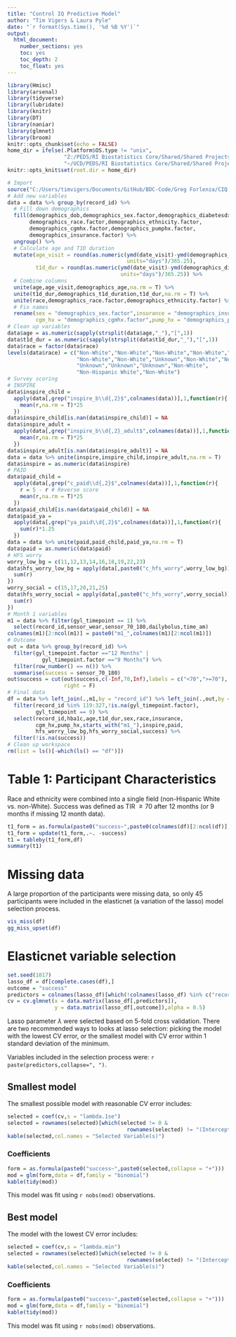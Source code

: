 ---
title: "Control IQ Predictive Model"
author: "Tim Vigers & Laura Pyle"
date: "`r format(Sys.time(), '%d %B %Y')`"
output:
  html_document:
    number_sections: yes
    toc: yes
    toc_depth: 2
    toc_float: yes
---

```{r setup, include=FALSE}
library(Hmisc)
library(arsenal)
library(tidyverse)
library(lubridate)
library(knitr)
library(DT)
library(naniar)
library(glmnet)
library(broom)
knitr::opts_chunk$set(echo = FALSE)
home_dir = ifelse(.Platform$OS.type != "unix",
                  "Z:/PEDS/RI Biostatistics Core/Shared/Shared Projects/Laura/BDC/Projects/Greg Forlenza/Control IQ Prediction",
                  "~/UCD/PEDS/RI Biostatistics Core/Shared/Shared Projects/Laura/BDC/Projects/Greg Forlenza/Control IQ Prediction")
knitr::opts_knit$set(root.dir = home_dir)
```

```{r data}
# Import
source("C:/Users/timvigers/Documents/GitHub/BDC-Code/Greg Forlenza/CIQ Predictive Model/clean_data.R")
# Add new variables
data = data %>% group_by(record_id) %>% 
  # Fill down demographics
  fill(demographics_dob,demographics_sex.factor,demographics_diabetesdx,
       demographics_race.factor,demographics_ethnicity.factor,
       demographics_cgmhx.factor,demographics_pumphx.factor,
       demographics_insurance.factor) %>% 
  ungroup() %>%
  # Calculate age and T1D duration
  mutate(age_visit = round(as.numeric(ymd(date_visit)-ymd(demographics_dob),
                                      units="days")/365.25),
         t1d_dur = round(as.numeric(ymd(date_visit)-ymd(demographics_diabetesdx),
                                    units="days")/365.25)) %>%
  # Combine columns
  unite(age,age_visit,demographics_age,na.rm = T) %>%
  unite(t1d_dur,demographics_t1d_duration,t1d_dur,na.rm = T) %>%
  unite(race,demographics_race.factor,demographics_ethnicity.factor) %>%
  # Fix names
  rename(sex = "demographics_sex.factor",insurance = "demographics_insurance.factor",
         cgm_hx = "demographics_cgmhx.factor",pump_hx = "demographics_pumphx.factor") 
# Clean up variables
data$age = as.numeric(sapply(strsplit(data$age,"_"),"[",1))
data$t1d_dur = as.numeric(sapply(strsplit(data$t1d_dur,"_"),"[",1))
data$race = factor(data$race)
levels(data$race) = c("Non-White","Non-White","Non-White","Non-White","Non-White",
                      "Non-White","Non-White","Unknown","Non-White","Non-White",
                      "Unknown","Unknown","Unknown","Non-White",
                      "Non-Hispanic White","Non-White")
# Survey scoring
# INSPIRE
data$inspire_child = 
  apply(data[,grep("inspire_b\\d{,2}$",colnames(data))],1,function(r){
    mean(r,na.rm = T)*25
  })
data$inspire_child[is.nan(data$inspire_child)] = NA
data$inspire_adult = 
  apply(data[,grep("inspire_b\\d{,2}_adult$",colnames(data))],1,function(r){
    mean(r,na.rm = T)*25
  })
data$inspire_adult[is.nan(data$inspire_adult)] = NA
data = data %>% unite(inspire,inspire_child,inspire_adult,na.rm = T)
data$inspire = as.numeric(data$inspire)
# PAID
data$paid_child = 
  apply(data[,grep("c_paid\\d{,2}$",colnames(data))],1,function(r){
    r = 5 - r # Reverse score
    mean(r,na.rm = T)*25
  })
data$paid_child[is.nan(data$paid_child)] = NA
data$paid_ya = 
  apply(data[,grep("ya_paid\\d{,2}$",colnames(data))],1,function(r){
    sum(r)*1.25
  })
data = data %>% unite(paid,paid_child,paid_ya,na.rm = T)
data$paid = as.numeric(data$paid)
# HFS worry
worry_low_bg = c(11,12,13,14,16,18,19,22,23)
data$hfs_worry_low_bg = apply(data[,paste0("c_hfs_worry",worry_low_bg)],1,function(r){
  sum(r)
})
worry_social = c(15,17,20,21,25)
data$hfs_worry_social = apply(data[,paste0("c_hfs_worry",worry_social)],1,function(r){
  sum(r)
})
# Month 1 variables
m1 = data %>% filter(gyl_timepoint == 1) %>% 
  select(record_id,sensor_wear,sensor_70_180,dailybolus,time_am)
colnames(m1)[2:ncol(m1)] = paste0("m1_",colnames(m1)[2:ncol(m1)])
# Outcome
out = data %>% group_by(record_id) %>% 
  filter(gyl_timepoint.factor =="12 Months" | 
           gyl_timepoint.factor =="9 Months") %>%
  filter(row_number() == n()) %>%
  summarise(success = sensor_70_180)
out$success = cut(out$success,c(-Inf,70,Inf),labels = c("<70",">=70"),
                  right = F)
# Final data
df = data %>% left_join(.,m1,by = "record_id") %>% left_join(.,out,by = "record_id") %>%
  filter(record_id %in% 119:327,!is.na(gyl_timepoint.factor),
         gyl_timepoint == 0) %>%
  select(record_id,hba1c,age,t1d_dur,sex,race,insurance,
         cgm_hx,pump_hx,starts_with("m1_"),inspire,paid,
         hfs_worry_low_bg,hfs_worry_social,success) %>%
  filter(!is.na(success))
# Clean up workspace
rm(list = ls()[-which(ls() == "df")])
```

# Table 1: Participant Characteristics

Race and ethnicity were combined into a single field (non-Hispanic White vs. non-White). Success was defined as TIR $\geq70%$ after 12 months (or 9 months if missing 12 month data).

```{r results='asis'}
t1_form = as.formula(paste0("success~",paste0(colnames(df)[2:ncol(df)],collapse = "+")))
t1_form = update(t1_form,.~. -success)
t1 = tableby(t1_form,df)
summary(t1)
```

# Missing data

A large proportion of the participants were missing data, so only 45 participants were included in the elasticnet (a variation of the lasso) model selection process.

```{r}
vis_miss(df)
gg_miss_upset(df)
```

# Elasticnet variable selection

```{r}
set.seed(1017)
lasso_df = df[complete.cases(df),]
outcome = "success"
predictors = colnames(lasso_df)[which(!colnames(lasso_df) %in% c("record_id","success"))]
cv = cv.glmnet(x = data.matrix(lasso_df[,predictors]),
               y = data.matrix(lasso_df[,outcome]),alpha = 0.5)
```

Lasso parameter $\lambda$ were selected based on 5-fold cross validation. There are two recommended ways to looks at lasso selection: picking the model with the lowest CV error, or the smallest model with CV error within 1 standard deviation of the minimum.

Variables included in the selection process were: `r paste(predictors,collapse=", ")`.



## Smallest model 

The smallest possible model with reasonable CV error includes:

```{r}
selected = coef(cv,s = "lambda.1se")
selected = rownames(selected)[which(selected != 0 & 
                                      rownames(selected) != "(Intercept)")]
kable(selected,col.names = "Selected Variable(s)")
```

### Coefficients

```{r}
form = as.formula(paste0("success~",paste0(selected,collapse = "+")))
mod = glm(form,data = df,family = "binomial")
kable(tidy(mod))
```

This model was fit using `r nobs(mod)` observations.

## Best model 

The model with the lowest CV error includes:

```{r}
selected = coef(cv,s = "lambda.min")
selected = rownames(selected)[which(selected != 0 & 
                                      rownames(selected) != "(Intercept)")]
kable(selected,col.names = "Selected Variable(s)")
```

### Coefficients

```{r}
form = as.formula(paste0("success~",paste0(selected,collapse = "+")))
mod = glm(form,data = df,family = "binomial")
kable(tidy(mod))
```

This model was fit using `r nobs(mod)` observations.
